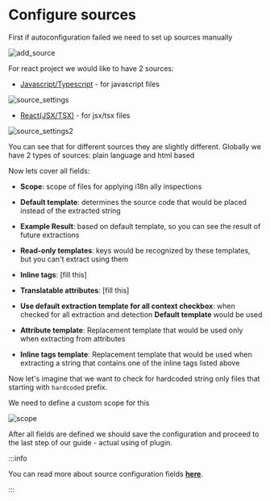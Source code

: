 # Configure sources

First if autoconfiguration failed we need to set up sources manually

![add_source](assets/add_source_light.png)

For react project we would like to have 2 sources:
- [Javascript/Typescript](/jetbrains/source-code/js-and-ts) -  for javascript files

![source_settings](assets/source_settings_light.png)

- [React(JSX/TSX)](/jetbrains/source-code/react-jsx-tsx) - for jsx/tsx files

![source_settings2](assets/source_settings_light2.png)

You can see that for different sources they are slightly different.
Globally we have 2 types of sources: plain language and html based

Now lets cover all fields:
- **Scope**: scope of files for applying i18n ally inspections
- **Default template**: determines the source code that would be placed instead of the extracted string
- **Example Result**: based on default template, so you can see the result of future extractions
- **Read-only templates**: keys would be recognized by these templates, but you can't extract using them


- **Inline tags**: [fill this]
- **Translatable attributes**: [fill this]
- **Use default extraction template for all context checkbox**: when checked for all extraction and detection **Default template** would be used
- **Attribute template**: Replacement template that would be used only when extracting from attributes
- **Inline tags template**: Replacement template that would be used when extracting a string that contains one of the inline tags listed above

Now let's imagine that we want to check for hardcoded string only files that starting with `hardcoded` prefix.

We need to define a custom scope for this

![scope](assets/scope_light.gif)

After all fields are defined we should save the configuration and proceed to the last step of our guide - actual using of plugin.

:::info

You can read more about source configuration fields **[here](/jetbrains/advanced/source-settings)**.

:::